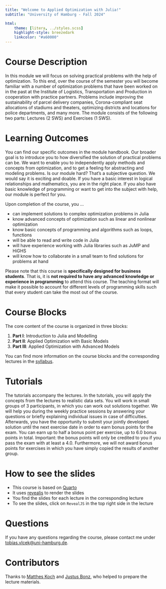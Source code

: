 ```yaml
---
title: "Welcome to Applied Optimization with Julia!"
subtitle: "University of Hamburg - Fall 2024"

html:
    theme: [litera, ../styles.scss]
    highlight-style: breezedark
    linkcolor: "#a60000"
---
```


# Course Description
In this module we will focus on solving practical problems with the help of optimization. To this end, over the course of the semester you will become familiar with a number of optimization problems that have been worked on in the past at the Institute of Logistics, Transportation and Production in cooperation with practice partners. Problems include improving the sustainability of parcel delivery companies, Corona-compliant seat allocations of stadiums and theaters, optimizing districts and locations for police departments, and many more. 
The module consists of the following two parts: Lectures (2 SWS) and Exercises (1 SWS).

# Learning Outcomes
You can find our specific outcomes in the module handbook. Our broader goal is to introduce you to how diversified the solution of practical problems can be. We want to enable you to independently apply methods and concepts from optimization, and to get a feeling for abstracting and modeling problems. Is our module hard? That's a subjective question. We would say it is exciting and doable. If you have a basic interest in logical relationships and mathematics, you are in the right place. If you also have basic knowledge of programming or want to get into the subject with help, our module is perfect for you.

Upon completion of the course, you …

- can implement solutions to complex optimization problems in Julia
- know advanced concepts of optimization such as linear and nonlinear optimization
- know basic concepts of programming and algorithms such as loops, functions
- will be able to read and write code in Julia
- will have experience working with Julia libraries such as JuMP and HiGHS
- will know how to collaborate in a small team to find solutions for problems at hand

Please note that this course is **specifically designed for business students**. That is, it is **not required to have any advanced knowledge or experience in programming** to attend this course. The teaching format will make it possible to account for different levels of programming skills such that every student can take the most out of the course.

# Course Blocks
The core content of the course is organized in three blocks:

1. **Part I**: Introduction to Julia and Modelling
2. **Part II**: Applied Optimization with Basic Models
3. **Part III**: Applied Optimization with Advanced Models

You can find more information on the course blocks and the corresponding lectures in the [syllabus](general/syllabus.qmd).

# Tutorials
The tutorials accompany the lectures. In the tutorials, you will apply the concepts from the lectures to realistic data sets. You will work in small groups of 3 participants, in which you can work out solutions together. We will help you during the weekly practice sessions by answering your questions or briefly explaining individual issues in case of difficulties. Afterwards, you have the opportunity to submit your jointly developed solution until the next exercise date in order to earn bonus points for the exam. You can earn up to half a bonus point per exercise, up to 6.0 bonus points in total. Important: the bonus points will only be credited to you if you pass the exam with at least a 4.0. Furthermore, we will not award bonus points for exercises in which you have simply copied the results of another group.

# How to see the slides
- This course is based on [Quarto](https://quarto.org/) 
- It uses [revealjs](https://revealjs.com/) to render the slides
- You find the slides for each lecture in the corresponding lecture
- To see the slides, click on `RevealJS` in the top right side in the lecture

# Questions
If you have any questions regarding the course, please contact me under [tobias.vlcek@uni-hamburg.de](mailto:tobias.vlcek@uni-hamburg.de?subject=Applied%20Optimization%3A%20%3CYour%20subject%3E).

# Contributors

Thanks to [Matthes Koch](https://github.com/OpResCodes) and [Justus Bonz](https://github.com/jasdefer), who helped to prepare the lecture materials. 